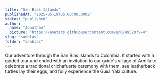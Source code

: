 ```yaml
---
title: "San Blas Islands"
publishedAt: "2025-05-19T05:00:00.000Z"
status: "published"
author:
  name: "Jonathan"
  picture: "https://avatars.githubusercontent.com/u/6749520?v=4"
slug: "sanblas"
folder: "sanblas"
---
```


Our adventure through the San Blas Islands to Colombia. It started with a guided tour and ended with an invitation to our guide's village of Armila to celebrate a traditional chichafuerte ceremony with them, see leatherback turtles lay their eggs, and fully experience the Guna Yala culture. 
